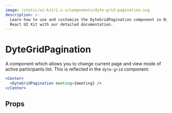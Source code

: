 ```yaml
---
image: /static/ui-kit/1.x.x/components/dyte-grid-pagination.svg
description: >-
  Learn how to use and customize the DyteGridPagination component in Dyte's
  React UI Kit with our detailed documentation.
---
```


# DyteGridPagination

A component which allows you to change current page and view mode
of active participants list. This is reflected in the `dyte-grid` component.

```jsx live
<Center>
  <DyteGridPagination meeting={meeting} />
</Center>
```

## Props

<PropsTable of="dyte-grid-pagination" />

<head>
  <title>React UI Kit DyteGridPagination</title>
</head>
